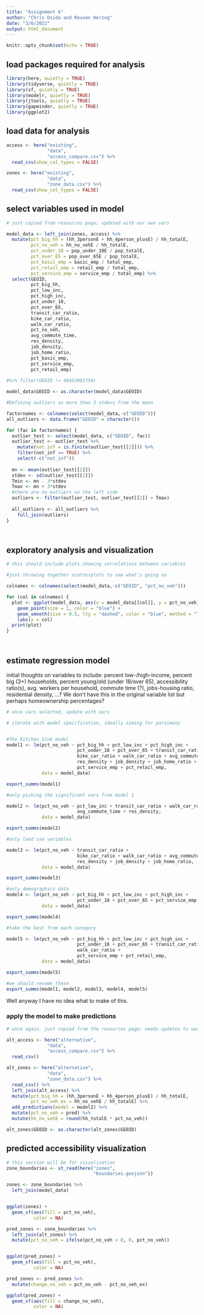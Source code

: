 ```yaml
---
title: "Assignment 6"
author: "Chris Dsida and Reuven Herzog"
date: "3/6/2022"
output: html_document
---
```


```r
knitr::opts_chunk$set(echo = TRUE)
```

## load packages required for analysis

```r
library(here, quietly = TRUE)
library(tidyverse, quietly = TRUE)
library(sf, quietly = TRUE)
library(modelr, quietly = TRUE)
library(jtools, quietly = TRUE)
library(gapminder, quietly = TRUE)
library(ggplot2)
```

## load data for analysis

```r
access <- here("existing",
               "data",
               "access_compare.csv") %>%
  read_csv(show_col_types = FALSE)

zones <- here("existing",
               "data",
               "zone_data.csv") %>%
  read_csv(show_col_types = FALSE)
```

## select variables used in model

```r
# just copied from resources page; updated with our own vars

model_data <- left_join(zones, access) %>%
  mutate(pct_big_hh = (hh_3personE + hh_4person_plusE) / hh_totalE,
         pct_no_veh = hh_no_vehE / hh_totalE,
         pct_under_18 = pop_under_18E / pop_totalE,
         pct_over_65 = pop_over_65E / pop_totalE,
         pct_basic_emp = basic_emp / total_emp,
         pct_retail_emp = retail_emp / total_emp,
         pct_service_emp = service_emp / total_emp) %>%
  select(GEOID, 
         pct_big_hh, 
         pct_low_inc, 
         pct_high_inc,
         pct_under_18,
         pct_over_65,
         transit_car_ratio, 
         bike_car_ratio, 
         walk_car_ratio, 
         pct_no_veh,
         avg_commute_time,
         res_density,
         job_density,
         job_home_ratio,
         pct_basic_emp,
         pct_service_emp,
         pct_retail_emp)
        
#%>% filter(GEOID != 48453001750)

model_data$GEOID <- as.character(model_data$GEOID)
```

```r
#Defining outliers as more than 3 stdevs from the mean

factornames <- colnames(select(model_data,-c("GEOID")))
all_outliers <- data.frame("GEOID" = character())

for (fac in factornames) {
  outlier_test <- select(model_data, c("GEOID", fac))
  outlier_test <- outlier_test %>%
    mutate(not_inf = is.finite(outlier_test[[2]])) %>%
    filter(not_inf == TRUE) %>%
    select(-c("not_inf"))
  
  mn <- mean(outlier_test[[2]])
  stdev <- sd(outlier_test[[2]])
  Tmin <- mn - 3*stdev
  Tmax <- mn + 3*stdev
  #there are no outliers no the left side
  outliers <- filter(outlier_test, outlier_test[[2]] > Tmax)
  
  all_outliers <- all_outliers %>%
    full_join(outliers)  
}




```



## exploratory analysis and visualization

```r
# this should include plots showing correlations between variables

#just throwing together scatterplots to see what's going on

colnames <- colnames(select(model_data,-c("GEOID", "pct_no_veh")))

for (col in colnames) {
  plot <- ggplot(model_data, aes(x = model_data[[col]], y = pct_no_veh)) +
    geom_point(size = 1, color = "blue") +
    geom_smooth(size = 0.5, lty = "dashed", color = "blue", method = "lm") +
    labs(x = col)
  print(plot)
}




```

## estimate regression model

initial thoughts on variables to include:
percent low-/high-income, percent big (3+) households, percent young/old (under 18/over 65), accessibility ratio(s), avg. workers per household, commute time (?), jobs-housing ratio, residential density, ...?
We don't have this in the original variable list but perhaps homeownership percentages?

```r
# once vars selected, update with ours

# iterate with model specification, ideally aiming for parsimony


#The Kitchen Sink model
model1 <- lm(pct_no_veh ~ pct_big_hh + pct_low_inc + pct_high_inc + 
                          pct_under_18 + pct_over_65 + transit_car_ratio + 
                          bike_car_ratio + walk_car_ratio + avg_commute_time + 
                          res_density + job_density + job_home_ratio +
                          pct_service_emp + pct_retail_emp, 
             data = model_data)

export_summs(model1)
```
```r
#only picking the significant vars from model 1

model2 <- lm(pct_no_veh ~ pct_low_inc + transit_car_ratio + walk_car_ratio + 
                          avg_commute_time + res_density, 
             data = model_data)

export_summs(model2)
```

```r
#only land use variables

model3 <- lm(pct_no_veh ~ transit_car_ratio + 
                          bike_car_ratio + walk_car_ratio + avg_commute_time + 
                          res_density + job_density + job_home_ratio, 
             data = model_data)

export_summs(model3)
```

```r
#only demographics data
model4 <- lm(pct_no_veh ~ pct_big_hh + pct_low_inc + pct_high_inc + 
                          pct_under_18 + pct_over_65 + pct_service_emp + pct_retail_emp, 
             data = model_data)

export_summs(model4)
```

```r
#take the best from each category

model5 <- lm(pct_no_veh ~ pct_big_hh + pct_low_inc + pct_high_inc + 
                          pct_under_18 + pct_over_65 + transit_car_ratio + 
                          walk_car_ratio +
                          pct_service_emp + pct_retail_emp, 
             data = model_data)

export_summs(model5)


```

```r
#we should rename these
export_summs(model1, model2, model3, model4, model5)
```



Well anyway I have no idea what to make of this.


### apply the model to make predictions

```r
# once again, just copied from the resources page; needs updates to work for us

alt_access <- here("alternative",
               "data",
               "access_compare.csv") %>%
  read_csv()

alt_zones <- here("alternative",
               "data",
               "zone_data.csv") %>%
  read_csv() %>%
  left_join(alt_access) %>%
  mutate(pct_big_hh = (hh_3personE + hh_4person_plusE) / hh_totalE,
         pct_no_veh_ex = hh_no_vehE / hh_totalE) %>%
  add_predictions(model = model2) %>%
  mutate(pct_no_veh = pred) %>%
  mutate(hh_no_vehE = round(hh_totalE * pct_no_veh))

alt_zones$GEOID <- as.character(alt_zones$GEOID)
```

## predicted accessibility visualization

```r
# this section will be for visualization
zone_boundaries <- st_read(here("zones",
                                "boundaries.geojson"))

zones <- zone_boundaries %>%
  left_join(model_data)


ggplot(zones) +
  geom_sf(aes(fill = pct_no_veh),
          color = NA)
```

```r
pred_zones <- zone_boundaries %>%
  left_join(alt_zones) %>%
  mutate(pct_no_veh = ifelse(pct_no_veh < 0, 0, pct_no_veh))


ggplot(pred_zones) +
  geom_sf(aes(fill = pct_no_veh),
          color = NA)
```

```r
pred_zones <- pred_zones %>%
  mutate(change_no_veh = pct_no_veh - pct_no_veh_ex)

ggplot(pred_zones) +
  geom_sf(aes(fill = change_no_veh),
          color = NA)
```